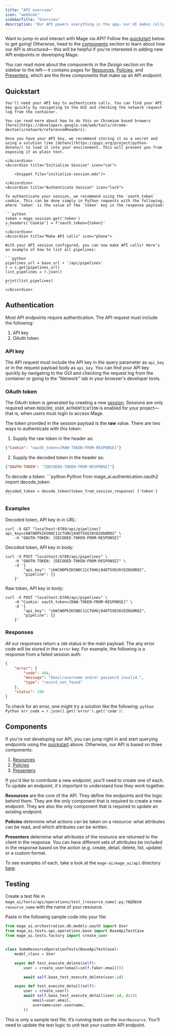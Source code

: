 ```yaml
---
title: "API overview"
icon: "webhook"
sidebarTitle: "Overview"
description: "Our API powers everything in the app— our UI makes calls to the backend, which operates the app. You can learn more about how these work and make your own calls in this section."
---
```


Want to jump-in and interact with Mage via API? Follow the [quickstart](#quickstart) below to get going! Otherwise, head to the [components](#components) section to learn about how our API is structured— this will be helpful if you're interested in adding new API endpoints or developing Mage.

You can read more about the components in the _Design_ section on the sidebar to the left— it contains pages for [Resources](api-reference/resources), [Policies](api-reference/policies), and [Presenters](api-reference/presenters), which are the three components that make up an API endpoint.

## Quickstart

<AccordionGroup>
    <Accordion title="Obtain API Key" icon="key">

    You'll need your API key to authenticate calls. You can find your API key quickly by navigating to the GUI and checking the network request log from the container.

    You can read more about how to do this on Chromium based browers [here](https://developers.google.com/web/tools/chrome-devtools/network/reference#headers).

    Once you have your API key, we recommend storing it as a secret and using a solution like [dotenv](https://pypi.org/project/python-dotenv/) to load it into your environment. This will prevent you from exposing it as plain text.

    </Accordion>
    <Accordion title="Initialize Session" icon="car">

        <Snippet file="initialize-session.mdx"/>

    </Accordion>
    <Accordion title="Authenticate Session" icon="lock">

    To authenticate your session, we recommend using the `oauth_token` cookie. This can be done simply in Python requests with the following, where `token` is the value of the `token` key in the response payload:

    ```python
    token = mage_session.get('token')
    s.headers['Cookie'] = f'oauth_token={token}'
    ```
    </Accordion>
    <Accordion title="Make API calls" icon="phone">

    With your API session configured, you can now make API calls! Here's an example of how to list all pipelines:

    ```python
    pipelines_url = base_url + '/api/pipelines'
    r = s.get(pipelines_url)
    list_pipelines = r.json()

    print(list_pipelines)
    ```
    </Accordion>
</AccordionGroup>

## Authentication

Most API endpoints require authentication. The API request must include the following:

1. API key
1. OAuth token

### API key

The API request must include the API key in the query parameter as `api_key` or in the request payload body as `api_key`. You can find your API key quickly by navigating to the GUI and checking the request log from the container or going to the "Network" tab in your browser's developer tools.

### OAuth token

The OAuth token is generated by creating a new [session](/api-reference/sessions). Sessions are only required when `REQUIRE_USER_AUTHENTICATION` is enabled for your project— that is, when users must login to access Mage.

The token provided in the session payload is the **raw** value. There are two ways to authenticate with this token:

1. Supply the raw token in the header as:

```json
{"Cookie": "oauth_token=[RAW-TOKEN-FROM-RESPONSE]"}
```

2. Supply the decoded token in the header as:

```json
{"OAUTH-TOKEN": "[DECODED-TOKEN-FROM-RESPONSE]"}
```

To decode a token:
<CodeGroup>
    ```python Python
    from mage_ai.authentication.oauth2 import decode_token

    decoded_token = decode_token(token_from_session_response) ['token']
    ```
</CodeGroup>

### Examples

Decoded token, API key in in URL:

```curl
curl -X GET "localhost:6789/api/pipelines?api_key=zkWlN0PkIKSN0C11CfUHUj84OT5XOJ6tDZ6bDRO2" \
    -H "OAUTH-TOKEN: [DECODED-TOKEN-FROM-RESPONSE]"
```

Decoded token, API key in body:

```curl
curl -X POST "localhost:6789/api/pipelines" \
    -H "OAUTH-TOKEN: [DECODED-TOKEN-FROM-RESPONSE]" \
    -d '{
        "api_key": "zkWlN0PkIKSN0C11CfUHUj84OT5XOJ6tDZ6bDRO2",
        "pipeline": {}
    }'
```

Raw token, API key in body:

```curl
curl -X POST "localhost:6789/api/pipelines" \
    -H "Cookie: oauth_token=[RAW-TOKEN-FROM-RESPONSE]" \
    -d '{
        "api_key": "zkWlN0PkIKSN0C11CfUHUj84OT5XOJ6tDZ6bDRO2",
        "pipeline": {}
    }'
```

### Responses

_All_ our responses return a `200` status in the main payload. The any error code will be stored in the `error` key. For example, the following is a response from a failed session auth:

```json
{
    "error": {
        "code": 404,
        "message": "Email/username and/or password invalid.",
        "type": "record_not_found"
    },
    "status": 200
}
```

To check for an error, one might try a solution like the following:
<CodeGroup>
    ```python Python
    err_code = r.json().get('error').get('code'):
    ```
</CodeGroup>

## Components

If you're not developing our API, you can jump right in and start querying endpoints using the [quickstart](#quickstart) above. Otherwise, our API is based on three components:

1. [Resources](/api-reference/resources)
2. [Policies](/api-reference/policies)
3. [Presenters](/api-reference/presenters)

If you'd like to contribute a new endpoint, you'll need to create one of each. To update an endpoint, it's important to understand how they work together.

**Resources** are the core of the API. They define the endpoints and the logic behind them. They are the only component that is required to create a new endpoint. They are also the only component that is required to update an existing endpoint.

**Policies** determine what actions can be taken on a resource: what attributes can be read, and which attributes can be written.

**Presenters** determine what attributes of the resource are returned to the client in the response. You can have different sets of attributes be included in the response based on the action (e.g. create, detail, delete, list, update) or a custom format.

To see examples of each, take a look at the `mage-ai/mage_ai/api` directory [here](https://github.com/mage-ai/mage-ai/tree/master/mage_ai/api).

## Testing

Create a test file in `mage_ai/tests/api/operations/test_[resource_name].py`;
replace `resource_name` with the name of your resource.

Paste in the following sample code into your file:

```python
from mage_ai.orchestration.db.models.oauth import User
from mage_ai.tests.api.operations.base import BaseApiTestCase
from mage_ai.tests.factory import create_user


class SomeResourceOperationTests(BaseApiTestCase):
    model_class = User

    async def test_execute_delete(self):
        user = create_user(email=self.faker.email())

        await self.base_test_execute_delete(user.id)

    async def test_execute_detail(self):
        user = create_user()
        await self.base_test_execute_detail(user.id, dict(
            email=user.email,
            username=user.username,
        ))
```

This is only a sample test file. It’s running tests on the `UserResource`.
You’ll need to update the test logic to unit test your custom API endpoint.
